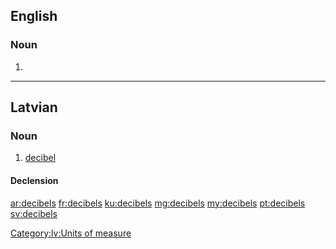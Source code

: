 ==English==

===Noun===
{{head|en|plural}}

# {{plural of|decibel|lang=en}}

----

==Latvian==

===Noun===
{{lv-noun|m|1st}}

# [[decibel]]

====Declension====
{{lv-decl-noun|decibel|s|1st|extrawidth=-60}}

[[Category:lv:Units of measure]]

[[ar:decibels]]
[[fr:decibels]]
[[ku:decibels]]
[[mg:decibels]]
[[my:decibels]]
[[pt:decibels]]
[[sv:decibels]]